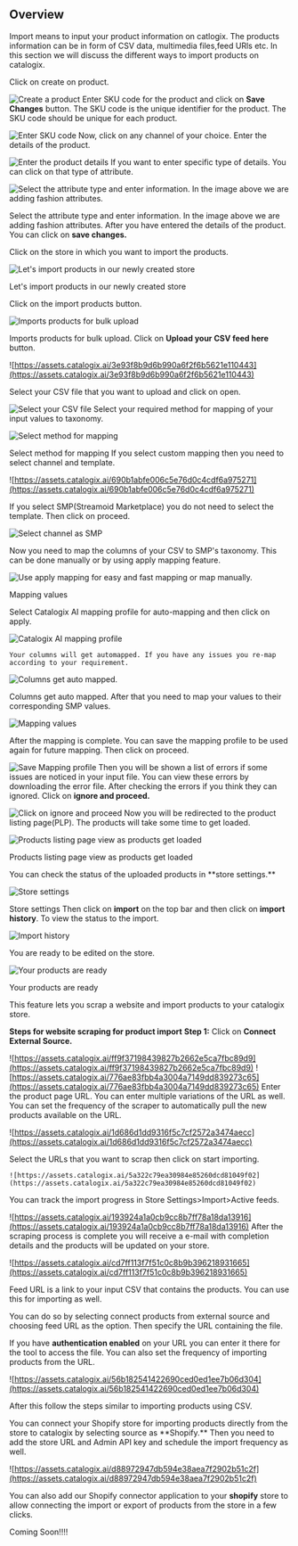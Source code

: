 ## Overview
Import means to input your product information on catlogix. The products information can be in form of CSV data, multimedia files,feed URls etc. In this section we will discuss the different ways to import products on catalogix.

<Accordion title="Create a  product  on catalogix.">
  <Steps>
  <Step title="Create product button">
    Click on create on product.

![Create a product](https://assets.catalogix.ai/b9cce5ad2f33577a05f5175136b602c5)
  </Step>
  <Step title="Enter SKU Code">
    Enter SKU code for the product and click on **Save Changes** button. The SKU code is the unique identifier for the product. The SKU code should be unique for each product.

![Enter SKU code](https://assets.catalogix.ai/4bb78afa317f4f89b0162d66e326f2e1)
  </Step>
  <Step title="Enter Product Details">
    Now, click on any channel of your choice. Enter the details of the product.

![Enter the product details](https://assets.catalogix.ai/9cfb843004a7a90bd13f8ee4992ad2a5)
  </Step>
  <Step title="Enter specific details">
    If you want to enter specific type of details. You can click on that type of attribute.

![Select the attribute type and enter information. In the image above we are adding fashion attributes.](https://assets.catalogix.ai/da5bb2bc12d093ff40e35b34255b2c8d)

Select the attribute type and enter information. In the image above we are adding fashion attributes.
  </Step>
  <Step title="Save Changes">
    After you have entered the details of the product. You can click on **save changes.**
  </Step>

</Steps>
</Accordion>

<Accordion title="Importing CSV or excel file.">
  <Steps>
  <Step title="Click on store">
    Click on the store in which you want to import the products.

![Let's import products in our newly created store](https://assets.catalogix.ai/866acba57d9ce7de3f0aae1b43359814)

Let's import products in our newly created store
  </Step>

  <Step title="Import Products Button">
    Click on the import products button.

![Imports products for bulk upload](https://assets.catalogix.ai/612b10a16b536a485590731759b52956)

Imports products for bulk upload.
  </Step>
  <Step title="Upload CSV feed Button">
    Click on  **Upload your CSV feed here** button.

![https://assets.catalogix.ai/3e93f8b9d6b990a6f2f6b5621e110443](https://assets.catalogix.ai/3e93f8b9d6b990a6f2f6b5621e110443)
  </Step>

  <Step title="Upload CSV file">
    Select your CSV file that you want to upload and click on open.

![Select your CSV file](https://assets.catalogix.ai/ae5e8a0d8eb3becaa6c2fafa44303e7e)
  </Step>
  <Step title="Select mapping method">
   Select your required method for mapping of your input values to taxonomy.

![Select method for mapping](https://assets.catalogix.ai/588113e5f547e7eed9642e685eb78ac9)

Select method for mapping
  </Step>
  <Step title="Custom Mapping">
    If you select custom mapping then you need to select channel and template.

![https://assets.catalogix.ai/690b1abfe006c5e76d0c4cdf6a975271](https://assets.catalogix.ai/690b1abfe006c5e76d0c4cdf6a975271)

If you select SMP(Streamoid Marketplace) you do not need to select the template. Then click on proceed.

![Select channel as SMP](https://assets.catalogix.ai/0c5e6349ee7e72e0c44ba78dcebe1f6b)
  </Step>


  <Step title="Map CSV data to SMP">
    Now you need to map the columns of your CSV to SMP's taxonomy. This can be done manually or by using apply mapping feature.

![Use apply mapping for easy and fast mapping or map manually.](https://assets.catalogix.ai/e5b653d48df68f8cb97ae1ebe077c74a)

Mapping values


  </Step>
  <Step title="Automapping">
  Select Catalogix AI mapping profile for auto-mapping and then click on apply.

![Catalogix AI mapping profile ](https://assets.catalogix.ai/4fe33f202a19f68f91718165fc9ce4fb)

    Your columns will get automapped. If you have any issues you re-map according to your requirement.

![Columns get auto mapped.](https://assets.catalogix.ai/3ce2dd0240c94cd2000f37d02ebef22c)

Columns get auto mapped.
  </Step>
  <Step title="Map remaining values">
     After that you need to map your values to their corresponding SMP values.

![Mapping values](https://assets.catalogix.ai/7423c0d245077bd97abfa7b0bab227e2)

  </Step>


  <Step title="Save mapping profile">
    After the mapping is complete. You can save the mapping profile to be used again for future mapping. Then click on proceed.

![Save Mapping profile](https://assets.catalogix.ai/d4476d7d3e0af78c9625976869a315f0)
  </Step>
  <Step title="Error checking">
    Then you will be shown a list of errors if some issues are noticed in your input file. You can view these errors by downloading the error file. After checking the errors if you think they can ignored. Click on **ignore and proceed.**

![Click on ignore and proceed](https://assets.catalogix.ai/98df9ff04a95511458d91e59122fe300)
  </Step>
  <Step title="Redirected to PLP">
     Now you will be redirected to the product listing page(PLP). The products will take some time to get loaded.

![Products listing page view as products get loaded](https://assets.catalogix.ai/97ba861509470f371493c43ac6c04ab0)

Products listing page view as products get loaded
  </Step>


  <Step title="Import Status">
    You can check the status of the uploaded products in **store settings.**

![Store settings](https://assets.catalogix.ai/a551b1039e715291ec6598d71dfd183b)

Store settings
  </Step>
  <Step title="Import History">
    Then click on **import** on the top bar and then click on **import history**. To view the status to the import.

![Import history ](https://assets.catalogix.ai/683348a7c25d189d7ce9864875066b4c)

  </Step>
  <Step title="Products are ready">
    You are ready to be edited on the store.

![Your products are ready](https://assets.catalogix.ai/4959a586e9c635a94ad6542a6feb2b9b)

Your products are ready
  </Step>


</Steps>

</Accordion>



<Accordion title="Web Scraper">

  This feature lets you scrap a website and import products to your catalogix store.

**Steps for website scraping for product import**
<Steps>
  <Step title="Connect External Source">
    **Step 1:** Click on **Connect External Source.**

![https://assets.catalogix.ai/ff9f37198439827b2662e5ca7fbc89d9](https://assets.catalogix.ai/ff9f37198439827b2662e5ca7fbc89d9)
  </Step>
  <Step title="Website Scraper">
    ![https://assets.catalogix.ai/776ae83fbb4a3004a7149dd839273c65](https://assets.catalogix.ai/776ae83fbb4a3004a7149dd839273c65)
  </Step>
  <Step title="Product Page URL">
    Enter the product page URL. You can enter multiple variations of the URL as well. You can set the frequency of the scraper to automatically pull the new products available on the URL.

![https://assets.catalogix.ai/1d686d1dd9316f5c7cf2572a3474aecc](https://assets.catalogix.ai/1d686d1dd9316f5c7cf2572a3474aecc)
  </Step>

  <Step title="Select URLs from list">
    Select the URLs that you want to scrap then click on start importing.

    ![https://assets.catalogix.ai/5a322c79ea30984e85260dcd81049f02](https://assets.catalogix.ai/5a322c79ea30984e85260dcd81049f02)
  </Step>

  <Step title="Track Import progress">
    You can track the import progress in Store Settings>Import>Active feeds.

![https://assets.catalogix.ai/193924a1a0cb9cc8b7ff78a18da13916](https://assets.catalogix.ai/193924a1a0cb9cc8b7ff78a18da13916)
  </Step>
  <Step title="Confirmation e-mail">
    After the scraping process is complete you will receive a e-mail with completion details and the products will be updated on your store.

![https://assets.catalogix.ai/cd7ff113f7f51c0c8b9b396218931665](https://assets.catalogix.ai/cd7ff113f7f51c0c8b9b396218931665)
  </Step>


</Steps>


</Accordion>





<Accordion title="Feed URL">
  Feed URL is a link to your input CSV that contains the products. You can use this for importing as well.

 You can do so by selecting connect products from external source and choosing feed URL as the option. Then specify the URL containing the file.

If you have **authentication enabled** on your URL you can enter it there for the tool to access the file. You can also set the frequency of importing products from the URL.


![https://assets.catalogix.ai/56b182541422690ced0ed1ee7b06d304](https://assets.catalogix.ai/56b182541422690ced0ed1ee7b06d304)

After this follow the steps similar to importing products using CSV.
</Accordion>


<Accordion title="Shopify Connector">
  You can connect your Shopify store for importing products directly from the store to catalogix by selecting source as **Shopify.** Then you need to add the store URL and Admin API key and schedule the import frequency as well.

![https://assets.catalogix.ai/d88972947db594e38aea7f2902b51c2f](https://assets.catalogix.ai/d88972947db594e38aea7f2902b51c2f)

You can also add our Shopify connector application to your **shopify** store to allow connecting the import or export of products from the store in a few clicks.
</Accordion>

<Accordion title="Rest API">
  Coming Soon!!!!
</Accordion>
